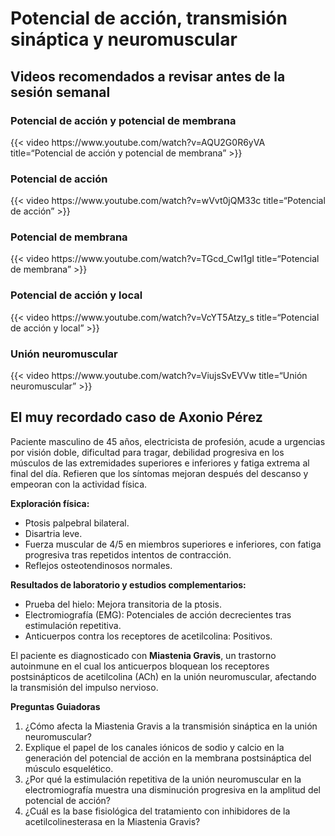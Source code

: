 # Potencial de acción, transmisión sináptica y neuromuscular

## Videos recomendados a revisar antes de la sesión semanal

### Potencial de acción y potencial de membrana

{{< video https://www.youtube.com/watch?v=AQU2G0R6yVA
    title="Potencial de acción y potencial de membrana" 
>}}

### Potencial de acción

{{< video https://www.youtube.com/watch?v=wVvt0jQM33c
    title="Potencial de acción" 
>}}

### Potencial de membrana

{{< video https://www.youtube.com/watch?v=TGcd_CwI1gI
    title="Potencial de membrana" 
>}}

### Potencial de acción y local

{{< video https://www.youtube.com/watch?v=VcYT5Atzy_s
    title="Potencial de acción y local" 
>}}

### Unión neuromuscular

{{< video https://www.youtube.com/watch?v=ViujsSvEVVw
    title="Unión neuromuscular" 
>}}


## El muy recordado caso de **Axonio Pérez**

Paciente masculino de 45 años, electricista de profesión, acude a urgencias por visión doble, dificultad para tragar, debilidad progresiva en los músculos de las extremidades superiores e inferiores y fatiga extrema al final del día. Refieren que los síntomas mejoran después del descanso y empeoran con la actividad física.

**Exploración física:**
  
  - Ptosis palpebral bilateral.
  - Disartria leve.
  - Fuerza muscular de 4/5 en miembros superiores e inferiores, con fatiga progresiva tras repetidos intentos de contracción.
  - Reflejos osteotendinosos normales.

**Resultados de laboratorio y estudios complementarios:**

  - Prueba del hielo: Mejora transitoria de la ptosis.
  - Electromiografía (EMG): Potenciales de acción decrecientes tras estimulación repetitiva.
  - Anticuerpos contra los receptores de acetilcolina: Positivos.

El paciente es diagnosticado con **Miastenia Gravis**, un trastorno autoinmune en el cual los anticuerpos bloquean los receptores postsinápticos de acetilcolina (ACh) en la unión neuromuscular, afectando la transmisión del impulso nervioso.

**Preguntas Guiadoras**

  1. ¿Cómo afecta la Miastenia Gravis a la transmisión sináptica en la unión neuromuscular?
  1. Explique el papel de los canales iónicos de sodio y calcio en la generación del potencial de acción en la membrana postsináptica del músculo esquelético.
  1. ¿Por qué la estimulación repetitiva de la unión neuromuscular en la electromiografía muestra una disminución progresiva en la amplitud del potencial de acción?
  1. ¿Cuál es la base fisiológica del tratamiento con inhibidores de la acetilcolinesterasa en la Miastenia Gravis?